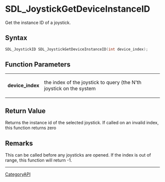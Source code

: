 = SDL_JoystickGetDeviceInstanceID =

Get the instance ID of a joystick.

== Syntax ==

<syntaxhighlight lang='c'>
SDL_JoystickID SDL_JoystickGetDeviceInstanceID(int device_index);
</syntaxhighlight>

== Function Parameters ==

{|
|'''device_index'''
|the index of the joystick to query (the N'th joystick on the system
|}

== Return Value ==

Returns the instance id of the selected joystick. If called on an invalid
index, this function returns zero

== Remarks ==

This can be called before any joysticks are opened. If the index is out of
range, this function will return -1.

----
[[CategoryAPI]]


